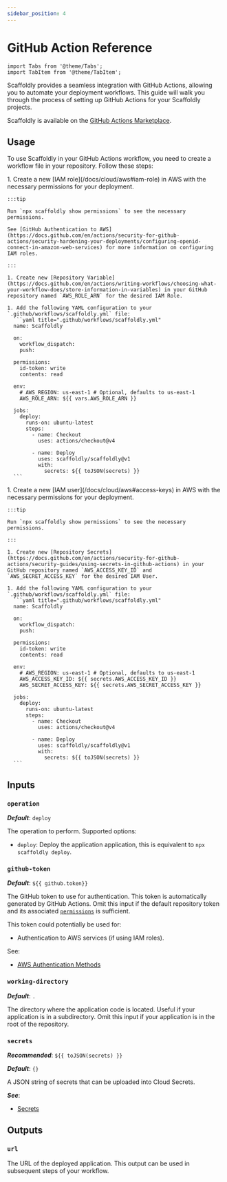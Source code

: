 ```yaml
---
sidebar_position: 4
---
```


# GitHub Action Reference

```mdx-code-block
import Tabs from '@theme/Tabs';
import TabItem from '@theme/TabItem';
```

Scaffoldly provides a seamless integration with GitHub Actions, allowing you to automate your deployment workflows. This guide will walk you through the process of setting up GitHub Actions for your Scaffoldly projects.

Scaffoldly is available on the [GitHub Actions Marketplace](https://github.com/marketplace/actions/scaffoldly).

## Usage

To use Scaffoldly in your GitHub Actions workflow, you need to create a workflow file in your repository. Follow these steps:

<Tabs groupId="aws-access">
  <TabItem value="role-assumption" label="AWS IAM Role (Recommended)">
    1. Create a new [IAM role](/docs/cloud/aws#iam-role) in AWS with the necessary permissions for your deployment.

    :::tip

    Run `npx scaffoldly show permissions` to see the necessary permissions.

    See [GitHub Authentication to AWS](https://docs.github.com/en/actions/security-for-github-actions/security-hardening-your-deployments/configuring-openid-connect-in-amazon-web-services) for more information on configuring IAM roles.

    :::

    1. Create new [Repository Variable](https://docs.github.com/en/actions/writing-workflows/choosing-what-your-workflow-does/store-information-in-variables) in your GitHub repository named `AWS_ROLE_ARN` for the desired IAM Role.

    1. Add the following YAML configuration to your `.github/workflows/scaffoldly.yml` file:
      ```yaml title=".github/workflows/scaffoldly.yml"
      name: Scaffoldly

      on:
        workflow_dispatch:
        push:

      permissions:
        id-token: write
        contents: read

      env:
        # AWS_REGION: us-east-1 # Optional, defaults to us-east-1
        AWS_ROLE_ARN: ${{ vars.AWS_ROLE_ARN }}

      jobs:
        deploy:
          runs-on: ubuntu-latest
          steps:
            - name: Checkout
              uses: actions/checkout@v4

            - name: Deploy
              uses: scaffoldly/scaffoldly@v1
              with:
                secrets: ${{ toJSON(secrets) }}
      ```

  </TabItem>
  <TabItem value="access-keys" label="AWS Access Keys">
    1. Create a new [IAM user](/docs/cloud/aws#access-keys) in AWS with the necessary permissions for your deployment.
        
    :::tip

    Run `npx scaffoldly show permissions` to see the necessary permissions.

    :::

    1. Create new [Repository Secrets](https://docs.github.com/en/actions/security-for-github-actions/security-guides/using-secrets-in-github-actions) in your GitHub repository named `AWS_ACCESS_KEY_ID` and
    `AWS_SECRET_ACCESS_KEY` for the desired IAM User.

    1. Add the following YAML configuration to your `.github/workflows/scaffoldly.yml` file:
      ```yaml title=".github/workflows/scaffoldly.yml"
      name: Scaffoldly

      on:
        workflow_dispatch:
        push:

      permissions:
        id-token: write
        contents: read

      env:
        # AWS_REGION: us-east-1 # Optional, defaults to us-east-1
        AWS_ACCESS_KEY_ID: ${{ secrets.AWS_ACCESS_KEY_ID }}
        AWS_SECRET_ACCESS_KEY: ${{ secrets.AWS_SECRET_ACCESS_KEY }}

      jobs:
        deploy:
          runs-on: ubuntu-latest
          steps:
            - name: Checkout
              uses: actions/checkout@v4

            - name: Deploy
              uses: scaffoldly/scaffoldly@v1
              with:
                secrets: ${{ toJSON(secrets) }}
      ```

  </TabItem>
</Tabs>

## Inputs

### `operation`

_**Default**_: `deploy`

The operation to perform. Supported options:

- `deploy`: Deploy the application application, this is equivalent to `npx scaffoldly deploy`.

### `github-token`

_**Default**_: `${{ github.token}}`

The GitHub token to use for authentication. This token is automatically generated by GitHub Actions. Omit this input if the default repository token and its associated [`permissions`](https://docs.github.com/en/actions/writing-workflows/choosing-what-your-workflow-does/controlling-permissions-for-github_token) is sufficient.

This token could potentially be used for:

- Authentication to AWS services (if using IAM roles).

See:

- [AWS Authentication Methods](/docs/cloud/aws#authentication-methods)

### `working-directory`

_**Default**_: `.`

The directory where the application code is located. Useful if your application is in a subdirectory. Omit this input if your application is in the root of the repository.

### `secrets`

_**Recommended**_: `${{ toJSON(secrets) }}`

_**Default**_: `{}`

A JSON string of secrets that can be uploaded into Cloud Secrets.

_**See**_:

- [Secrets](/docs/config/secrets)

## Outputs

### `url`

The URL of the deployed application. This output can be used in subsequent steps of your workflow.
